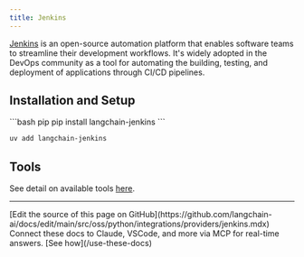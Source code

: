 ```yaml
---
title: Jenkins
---
```


[Jenkins](https://www.jenkins.io/) is an open-source automation platform that enables
software teams to streamline their development workflows. It's widely adopted in the
DevOps community as a tool for automating the building, testing, and deployment of
applications through CI/CD pipelines.


## Installation and Setup

<CodeGroup>
```bash pip
pip install langchain-jenkins
```

```bash uv
uv add langchain-jenkins
```
</CodeGroup>

## Tools

See detail on available tools [here](/oss/python/integrations/tools/jenkins).

---

<Callout icon="pen-to-square" iconType="regular">
    [Edit the source of this page on GitHub](https://github.com/langchain-ai/docs/edit/main/src/oss/python/integrations/providers/jenkins.mdx)
</Callout>
<Tip icon="terminal" iconType="regular">
    Connect these docs to Claude, VSCode, and more via MCP for    real-time answers. [See how](/use-these-docs)
</Tip>
